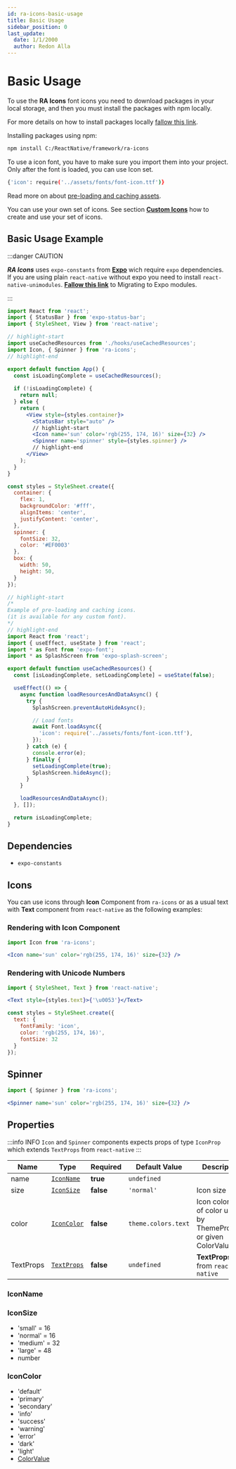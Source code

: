 ```yaml
---
id: ra-icons-basic-usage
title: Basic Usage
sidebar_position: 0
last_update:
  date: 1/1/2000
  author: Redon Alla
---
```


# Basic Usage

To use the **RA Icons** font icons you need to download packages in your local storage, and then you must install the packages with npm locally.

For more details on how to install packages locally [fallow this link](/docs/getting-gtarted/installation).

Installing packages using npm:
```bash npm2yarn
npm install C:/ReactNative/framework/ra-icons
```

To use a icon font, you have to make sure you import them into your project. Only after the font is loaded, you can use Icon set.

```bash npm2yarn
{'icon': require('../assets/fonts/font-icon.ttf')}
```
Read more on about [pre-loading and caching assets](https://docs.expo.dev/archive/classic-updates/preloading-and-caching-assets/#pre-loading-and-caching-assets).

You can use your own set of icons. See section [**Custom Icons**](/docs/components/icons/ra-icons-custom-icons) how to create and use your set of icons.

## Basic Usage Example

:::danger CAUTION

***RA Icons*** uses `expo-constants` from [**Expo**](https://docs.expo.dev/) wich require `expo` dependencies.
If you are using plain `react-native` without expo you need to install `react-native-unimodules`.
**[Fallow this link](https://docs.expo.dev/bare/installing-expo-modules/?redirected)** to Migrating to Expo modules.

:::


<Tabs>
<TabItem value="app-file" label="App" default>

```jsx title="/src/app.jsx" showLineNumbers
import React from 'react';
import { StatusBar } from 'expo-status-bar';
import { StyleSheet, View } from 'react-native';

// highlight-start
import useCachedResources from './hooks/useCachedResources';
import Icon, { Spinner } from 'ra-icons';
// highlight-end

export default function App() {
  const isLoadingComplete = useCachedResources();
  
  if (!isLoadingComplete) {
    return null;
  } else {
    return (
      <View style={styles.container}>
        <StatusBar style="auto" />
        // highlight-start
        <Icon name='sun' color='rgb(255, 174, 16)' size={32} />
        <Spinner name='spinner' style={styles.spinner} />
        // highlight-end
      </View>
    );
  }
}

const styles = StyleSheet.create({
  container: {
    flex: 1,
    backgroundColor: '#fff',
    alignItems: 'center',
    justifyContent: 'center',
  },
  spinner: {
    fontSize: 32,
    color: '#EF0003'
  },
  box: {
    width: 50,
    height: 50,
  }
});
```

</TabItem>
<TabItem value="useCachedResources-file" label="useCachedResources" default>

```jsx title="/src/hooks/useCachedResources.jsx" showLineNumbers
// highlight-start
/*
Example of pre-loading and caching icons.
(it is available for any custom font).
*/
// highlight-end
import React from 'react';
import { useEffect, useState } from 'react';
import * as Font from 'expo-font';
import * as SplashScreen from 'expo-splash-screen';

export default function useCachedResources() {
  const [isLoadingComplete, setLoadingComplete] = useState(false);

  useEffect(() => {
    async function loadResourcesAndDataAsync() {
      try {
        SplashScreen.preventAutoHideAsync();

        // Load fonts
        await Font.loadAsync({
          'icon': require('../assets/fonts/font-icon.ttf'),
        });
      } catch (e) {
        console.error(e);
      } finally {
        setLoadingComplete(true);
        SplashScreen.hideAsync();
      }
    }

    loadResourcesAndDataAsync();
  }, []);

  return isLoadingComplete;
}
```

</TabItem>
</Tabs>

## Dependencies
- `expo-constants`

## Icons
You can use icons through **Icon** Component from `ra-icons` or as a usual text with **Text** component from `react-native` as the following examples:

### Rendering with Icon Component
```jsx
import Icon from 'ra-icons';

<Icon name='sun' color='rgb(255, 174, 16)' size={32} />
```

### Rendering with Unicode Numbers
```jsx
import { StyleSheet, Text } from 'react-native';

<Text style={styles.text}>{'\u0053'}</Text>

const styles = StyleSheet.create({
  text: {
    fontFamily: 'icon',
    color: 'rgb(255, 174, 16)',
    fontSize: 32
  }
});
```

## Spinner
```jsx
import { Spinner } from 'ra-icons';

<Spinner name='sun' color='rgb(255, 174, 16)' size={32} />
```

## Properties

:::info INFO
`Icon` and `Spinner` components expects props of type `IconProp` which extends `TextProps` from `react-native`
:::

|  Name   | Type | Required | Default Value | Description |
| -- | -- | -- | -- | -- |
| name | [`IconName`](#iconname) | **true** | `undefined` |  |
| size  | [`IconSize`](#iconsize) | **false** | `'normal'` | Icon size |
| color  | [`IconColor`](#iconcolor) | **false** | `theme.colors.text` | Icon color one of color used by ThemeProvider or given ColorValue |
| TextProps  | [`TextProps`](https://reactnative.dev/docs/text#props) | **false** | `undefined` | **TextProps** from `react-native` |

### IconName


<IconsNames />

### IconSize

* 'small' = 16
* 'normal' = 16
* 'medium' = 32
* 'large' = 48
* number

### IconColor

* 'default'
* 'primary'
* 'secondary'
* 'info'
* 'success'
* 'warning'
* 'error'
* 'dark'
* 'light'
* [ColorValue](https://reactnative.dev/docs/colors)